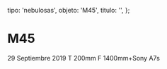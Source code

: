 
  tipo: 'nebulosas',
  objeto: 'M45',
  titulo: '',
};

# M45

<Imagen
  src="registro/m45_20190929_1_m45final.jpg"
  fecha="20190929"
/>

 29 Septiembre 2019 T 200mm F 1400mm+Sony A7s